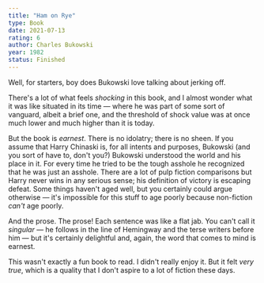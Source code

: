 ```yaml
---
title: "Ham on Rye"
type: Book
date: 2021-07-13
rating: 6
author: Charles Bukowski
year: 1982
status: Finished
---
```


Well, for starters, boy does Bukowski love talking about jerking off. 

There's a lot of what feels *shocking* in this book, and I almost wonder what it was like situated in its time — where he was part of some sort of vanguard, albeit a brief one, and the threshold of shock value was at once much lower and much higher than it is today.

But the book is *earnest*. There is no idolatry; there is no sheen. If you assume that Harry Chinaski is, for all intents and purposes, Bukowski (and you sort of have to, don't you?) Bukowski understood the world and his place in it. For every time he tried to be the tough asshole he recognized that he was just an asshole. There are a lot of pulp fiction comparisons but Harry never wins in any serious sense; his definition of victory is escaping defeat. Some things haven't aged well, but you certainly could argue otherwise — it's impossible for this stuff to age poorly because non-fiction *can't* age poorly.

And the prose. The prose! Each sentence was like a flat jab. You can't call it *singular* — he follows in the line of Hemingway and the terse writers before him — but it's certainly delightful and, again, the word that comes to mind is earnest.

This wasn't exactly a fun book to read. I didn't really enjoy it. But it felt *very true*, which is a quality that I don't aspire to a lot of fiction these days.
